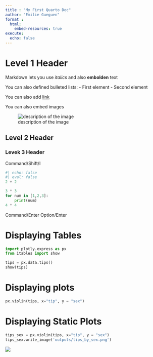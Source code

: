```yaml
---
title : "My First Quarto Doc"
author: "Emilie Gueguen"
format :
  html:
    embed-resources: true
execute: 
  echo: false
---
```


# Level 1 Header

Markdown lets you use *italics* and also **embolden** text

You can also defined bulleted lists:
- First element
- Second element

You can also add [link](Images/graph_courses_logo.png)

You can also embed images

![description of the image](/Users/emiliegueguen/Desktop/GraphCourses2025/intro_to_quarto/Images/tgc_unity.png)


## Level 2 Header
### Levek 3 Header

Command/Shift/I
```python
#| echo: false
#| eval: false
2 + 2
```

```python
3 * 3
for num in [1,2,3]:
    print(num)
4 * 4
```
Command/Enter
Option/Enter

# Displaying Tables

```python
import plotly.express as px
from itables import show

tips = px.data.tips()
show(tips)
```

# Displaying plots

```python
px.violin(tips, x="tip", y = "sex")
```

# Displaying Static Plots

```python
tips_sex = px.violin(tips, x="tip", y = "sex")
tips_sex.write_image('outputs/tips_by_sex.png')
```

![](outputs/tips_by_sex.png)
